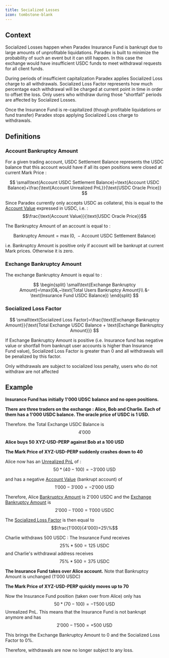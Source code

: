 ```yaml
---
title: Socialized Losses
icon: tombstone-blank
---
```



## Context

Socialized Losses happen when Paradex Insurance Fund is bankrupt due to large amounts of unprofitable liquidations. Paradex is built to minimize the probability of such an event but it can still happen. In this case the exchange would have insufficient USDC funds to meet withdrawal requests for all client funds.

During periods of insufficient capitalization Paradex applies Socialized Loss charge to all withdrawals. Socialized Loss Factor represents how much percentage each withdrawal will be charged at current point in time in order to offset the loss. Only users who withdraw during those "shortfall" periods are affected by Socialized Losses.

Once the Insurance Fund is re-capitalized (though profitable liquidations or fund transfer) Paradex stops applying Socialized Loss charge to withdrawals.

## Definitions

### Account Bankruptcy Amount

For a given trading account, USDC Settlement Balance represents the USDC balance that this account would have if all its open positions were closed at current Mark Price :

$$
\small\text{Account USDC Settlement Balance}=\text{Account USDC Balance}+\frac{\text{Account Unrealized PnL}}{\text{USDC Oracle Price}}
$$

Since Paradex currently only accepts USDC as collateral, this is equal to the [Account Value](margin-term-reference#account-value-usd) expressed in USDC, i.e. : $$\frac{\text{Account Value}}{\text{USDC Oracle Price}}$$

The Bankruptcy Amount of an account is equal to :

$$
\text{Bankruptcy Amount}=\max(0,~-\text{Account USDC Settlement Balance})
$$

i.e. Bankruptcy Amount is positive only if account will be bankrupt at current Mark prices. Otherwise it is zero.

### Exchange Bankruptcy Amount

The exchange Bankruptcy Amount is equal to :

$$
\begin{split} \small\text{Exchange Bankruptcy Amount}=\max(0&,~\text{Total Users Bankruptcy Amount}\\ &-\text{Insurance Fund USDC Balance}) \end{split}
$$

### Socialized Loss Factor

$$
\small\text{Socialized Loss Factor}=\frac{\text{Exchange Bankruptcy Amount}}{\text{Total Exchange USDC Balance + \text{Exchange Bankruptcy Amount}}}
$$

If Exchange Bankruptcy Amount is positive (i.e. Insurance fund has negative value or shortfall from bankrupt user accounts is higher than Insurance Fund value), Socialized Loss Factor is greater than 0 and all withdrawals will be penalized by this factor.

Only withdrawals are subject to socialized loss penalty, users who do not withdraw are not affected

##

## **Example**

**Insurance Fund has initially 1'000 UDSC balance and no open positions.**

**There are three traders on the exchange : Alice, Bob and Charlie. Each of them has a 1'000 USDC balance. The oracle price of USDC is 1 USD.**

Therefore. the Total Exchange USDC Balance is $$4'000$$

**Alice buys 50 XYZ-USD-PERP against Bob at a 100 USD**

**The Mark Price of XYZ-USD-PERP suddenly crashes down to 40**

Alice now has an [Unrealized PnL](margin-term-reference.md#unrealized-pnl-usd) of : $$50 * (40-100)=-3'000 ~\text{USD}$$

and has a negative [Account Value](margin-term-reference.md#account-value-usd) (bankrupt account) of $$1'000-3'000=-2'000~\text{USD}$$

Therefore, Alice [Bankruptcy Amount](socialized-losses.md#account-bankruptcy-amount) is 2'000 USDC and the [Exchange Bankruptcy Amount](socialized-losses.md#exchange-bankruptcy-amount) is $$2'000-1'000=1'000~\text{USDC}$$

The [Socialized Loss Factor](socialized-losses.md#socialized-loss-factor) is then equal to $$\frac{1'000}{4'000}=25\%$$

Charlie withdraws 500 USDC : The Insurance Fund receives $$25\%*500=125~\text{USDC}$$ and Charlie's withdrawal address receives $$75\%*500=375~\text{USDC}$$

**The Insurance Fund takes over Alice account.** Note that Bankruptcy Amount is unchanged (1'000 USDC)

**The Mark Price of XYZ-USD-PERP quickly moves up to 70**

Now the Insurance Fund position (taken over from Alice) only has $$50*(70-100)=-1'500~\text{USD}$$ Unrealized PnL. This means that the Insurance Fund is not bankrupt anymore and has $$2'000-1'500=+500~\text{USD}$$

This brings the Exchange Bankruptcy Amount to 0 and the Socialized Loss Factor to 0%.

Therefore, withdrawals are now no longer subject to any loss.
